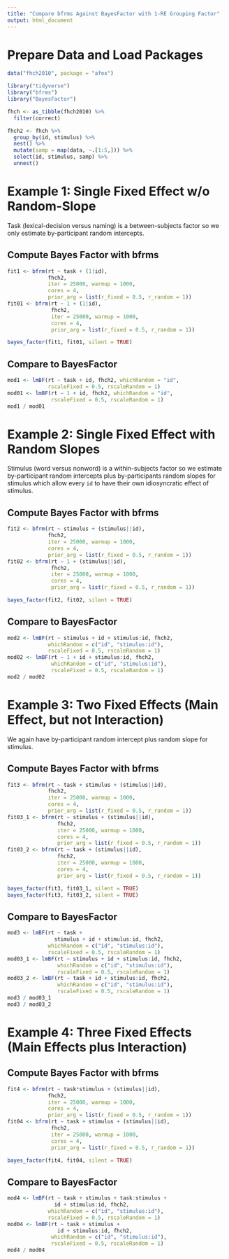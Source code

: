 ```yaml
---
title: "Compare bfrms Against BayesFactor with 1-RE Grouping Factor"
output: html_document
---
```


# Prepare Data and Load Packages

```r
data("fhch2010", package = "afex")

library("tidyverse")
library("bfrms")
library("BayesFactor")

fhch <- as_tibble(fhch2010) %>% 
  filter(correct)

fhch2 <- fhch %>% 
  group_by(id, stimulus) %>% 
  nest() %>% 
  mutate(samp = map(data, ~.[1:5,])) %>% 
  select(id, stimulus, samp) %>% 
  unnest()
```

# Example 1: Single Fixed Effect w/o Random-Slope

Task (lexical-decision versus naming) is a between-subjects factor so we only estimate by-participant random intercepts.

## Compute Bayes Factor with bfrms
```r
fit1 <- bfrm(rt ~ task + (1|id), 
             fhch2, 
             iter = 25000, warmup = 1000,
             cores = 4,
             prior_arg = list(r_fixed = 0.5, r_random = 1))
fit01 <- bfrm(rt ~ 1 + (1|id), 
              fhch2, 
              iter = 25000, warmup = 1000,
              cores = 4,
              prior_arg = list(r_fixed = 0.5, r_random = 1))
```

```r
bayes_factor(fit1, fit01, silent = TRUE)
```

## Compare to BayesFactor
```r
mod1 <- lmBF(rt ~ task + id, fhch2, whichRandom = "id", 
             rscaleFixed = 0.5, rscaleRandom = 1)
mod01 <- lmBF(rt ~ 1 + id, fhch2, whichRandom = "id", 
              rscaleFixed = 0.5, rscaleRandom = 1)
mod1 / mod01
```

# Example 2: Single Fixed Effect with Random Slopes

Stimulus (word versus nonword) is a within-subjects factor so we estimate by-participant random intercepts plus by-participants random slopes for stimulus which allow every `id` to have their own idiosyncratic effect of stimulus.

## Compute Bayes Factor with bfrms
```r
fit2 <- bfrm(rt ~ stimulus + (stimulus||id), 
             fhch2, 
             iter = 25000, warmup = 1000,
             cores = 4,
             prior_arg = list(r_fixed = 0.5, r_random = 1))
fit02 <- bfrm(rt ~ 1 + (stimulus||id), 
              fhch2, 
              iter = 25000, warmup = 1000,
              cores = 4,
              prior_arg = list(r_fixed = 0.5, r_random = 1))
```

```r
bayes_factor(fit2, fit02, silent = TRUE)
```

## Compare to BayesFactor
```r
mod2 <- lmBF(rt ~ stimulus + id + stimulus:id, fhch2,
             whichRandom = c("id", "stimulus:id"), 
             rscaleFixed = 0.5, rscaleRandom = 1)
mod02 <- lmBF(rt ~ 1 + id + stimulus:id, fhch2,
              whichRandom = c("id", "stimulus:id"),
              rscaleFixed = 0.5, rscaleRandom = 1)
mod2 / mod02
```

# Example 3: Two Fixed Effects (Main Effect, but not Interaction)

We again have by-participant random intercept plus random slope for stimulus.

## Compute Bayes Factor with bfrms
```r
fit3 <- bfrm(rt ~ task + stimulus + (stimulus||id), 
             fhch2, 
             iter = 25000, warmup = 1000,
             cores = 4,
             prior_arg = list(r_fixed = 0.5, r_random = 1))
fit03_1 <- bfrm(rt ~ stimulus + (stimulus||id), 
                fhch2, 
                iter = 25000, warmup = 1000,
                cores = 4,
                prior_arg = list(r_fixed = 0.5, r_random = 1))
fit03_2 <- bfrm(rt ~ task + (stimulus||id), 
                fhch2, 
                iter = 25000, warmup = 1000,
                cores = 4,
                prior_arg = list(r_fixed = 0.5, r_random = 1))
```

```r
bayes_factor(fit3, fit03_1, silent = TRUE)
bayes_factor(fit3, fit03_2, silent = TRUE)
```

## Compare to BayesFactor
```r
mod3 <- lmBF(rt ~ task +
               stimulus + id + stimulus:id, fhch2,
             whichRandom = c("id", "stimulus:id"), 
             rscaleFixed = 0.5, rscaleRandom = 1)
mod03_1 <- lmBF(rt ~ stimulus + id + stimulus:id, fhch2,
                whichRandom = c("id", "stimulus:id"),
                rscaleFixed = 0.5, rscaleRandom = 1)
mod03_2 <- lmBF(rt ~ task + id + stimulus:id, fhch2,
                whichRandom = c("id", "stimulus:id"),
                rscaleFixed = 0.5, rscaleRandom = 1)
mod3 / mod03_1
mod3 / mod03_2
```

# Example 4: Three Fixed Effects (Main Effects plus Interaction)
## Compute Bayes Factor with bfrms
```r
fit4 <- bfrm(rt ~ task*stimulus + (stimulus||id), 
             fhch2, 
             iter = 25000, warmup = 1000,
             cores = 4,
             prior_arg = list(r_fixed = 0.5, r_random = 1))
fit04 <- bfrm(rt ~ task + stimulus + (stimulus||id), 
              fhch2, 
              iter = 25000, warmup = 1000,
              cores = 4,
              prior_arg = list(r_fixed = 0.5, r_random = 1))
```

```r
bayes_factor(fit4, fit04, silent = TRUE)
```

## Compare to BayesFactor
```r
mod4 <- lmBF(rt ~ task + stimulus + task:stimulus +
               id + stimulus:id, fhch2,
             whichRandom = c("id", "stimulus:id"), 
             rscaleFixed = 0.5, rscaleRandom = 1)
mod04 <- lmBF(rt ~ task + stimulus +
                id + stimulus:id, fhch2,
              whichRandom = c("id", "stimulus:id"), 
              rscaleFixed = 0.5, rscaleRandom = 1)
mod4 / mod04
```
